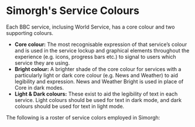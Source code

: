 
<Meta title="docs/UX/Colours/Service" />

# Simorgh's Service Colours

Each BBC service, inclusing World Service, has a core colour and two supporting colours.

- **Core colour:** The most recognisable expression of that service’s colour and is used in the service lockup and graphical elements throughout the experience (e.g. icons, progress bars etc.) to signal to users which service they are using.
- **Bright colour:** A brighter shade of the core colour for services with a particularly light or dark core colour (e.g. News and Weather) to aid legibility and expression. News and Weather Bright is used in place of Core in dark modes.
- **Light & Dark colours:** These exist to aid the legibility of text in each service. Light colours should be used for text in dark mode, and dark colours should be used for text in light mode.

The following is a roster of service colors employed in Simorgh:

<ThemeProvider service="news">
  <ColorList Colors={SERVICE} />
</ThemeProvider>
